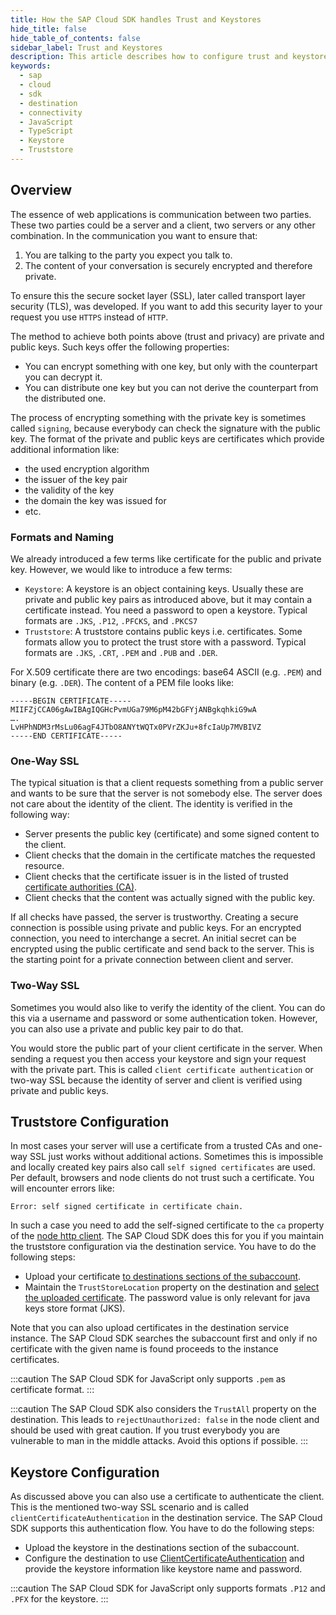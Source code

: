 ```yaml
---
title: How the SAP Cloud SDK handles Trust and Keystores
hide_title: false
hide_table_of_contents: false
sidebar_label: Trust and Keystores
description: This article describes how to configure trust and keystores in the SAP Business Technology Platform and how the SDK handles them.
keywords:
  - sap
  - cloud
  - sdk
  - destination
  - connectivity
  - JavaScript
  - TypeScript
  - Keystore
  - Truststore
---
```


## Overview

The essence of web applications is communication between two parties.
These two parties could be a server and a client, two servers or any other combination.
In the communication you want to ensure that:

1. You are talking to the party you expect you talk to.
2. The content of your conversation is securely encrypted and therefore private.

To ensure this the secure socket layer (SSL), later called transport layer security (TLS), was developed.
If you want to add this security layer to your request you use `HTTPS` instead of `HTTP`.

The method to achieve both points above (trust and privacy) are private and public keys.
Such keys offer the following properties:

- You can encrypt something with one key, but only with the counterpart you can decrypt it.
- You can distribute one key but you can not derive the counterpart from the distributed one.

The process of encrypting something with the private key is sometimes called `signing`, because everybody can check the signature with the public key.
The format of the private and public keys are certificates which provide additional information like:

- the used encryption algorithm
- the issuer of the key pair
- the validity of the key
- the domain the key was issued for
- etc.

### Formats and Naming

We already introduced a few terms like certificate for the public and private key.
However, we would like to introduce a few terms:

- `Keystore`: A keystore is an object containing keys.
  Usually these are private and public key pairs as introduced above, but it may contain a certificate instead.
  You need a password to open a keystore.
  Typical formats are `.JKS`, `.P12`, `.PFCKS`, and `.PKCS7`
- `Truststore`: A truststore contains public keys i.e. certificates.
  Some formats allow you to protect the trust store with a password.
  Typical formats are `.JKS`, `.CRT`, `.PEM` and `.PUB` and `.DER`.

For X.509 certificate there are two encodings: base64 ASCII (e.g. `.PEM`) and binary (e.g. `.DER`).
The content of a PEM file looks like:

```
-----BEGIN CERTIFICATE-----
MIIFZjCCA06gAwIBAgIQGHcPvmUGa79M6pM42bGFYjANBgkqhkiG9wA
….
LvHPhNDM3rMsLu06agF4JTbO8ANYtWQTx0PVrZKJu+8fcIaUp7MVBIVZ
-----END CERTIFICATE-----
```

### One-Way SSL

The typical situation is that a client requests something from a public server and wants to be sure that the server is not somebody else.
The server does not care about the identity of the client.
The identity is verified in the following way:

- Server presents the public key (certificate) and some signed content to the client.
- Client checks that the domain in the certificate matches the requested resource.
- Client checks that the certificate issuer is in the listed of trusted [certificate authorities (CA)](https://en.wikipedia.org/wiki/Certificate_authority).
- Client checks that the content was actually signed with the public key.

If all checks have passed, the server is trustworthy.
Creating a secure connection is possible using private and public keys.
For an encrypted connection, you need to interchange a secret.
An initial secret can be encrypted using the public certificate and send back to the server.
This is the starting point for a private connection between client and server.

### Two-Way SSL

Sometimes you would also like to verify the identity of the client.
You can do this via a username and password or some authentication token.
However, you can also use a private and public key pair to do that.

You would store the public part of your client certificate in the server.
When sending a request you then access your keystore and sign your request with the private part.
This is called `client certificate authentication` or two-way SSL because the identity of server and client is verified using private and public keys.

## Truststore Configuration

In most cases your server will use a certificate from a trusted CAs and one-way SSL just works without additional actions.
Sometimes this is impossible and locally created key pairs also call `self signed certificates` are used.
Per default, browsers and node clients do not trust such a certificate.
You will encounter errors like:

```
Error: self signed certificate in certificate chain.
```

In such a case you need to add the self-signed certificate to the `ca` property of the [node http client](https://nodejs.org/api/tls.html#tlscreatesecurecontextoptions).
The SAP Cloud SDK does this for you if you maintain the truststore configuration via the destination service.
You have to do the following steps:

- Upload your certificate [to destinations sections of the subaccount](https://help.sap.com/docs/CP_CONNECTIVITY/cca91383641e40ffbe03bdc78f00f681/df1bb55a526942b9bee78fea2ebb3162.html).
- Maintain the `TrustStoreLocation` property on the destination and [select the uploaded certificate](https://help.sap.com/docs/CP_CONNECTIVITY/b865ed651e414196b39f8922db2122c7/3f1247537c1a4f069235ee63633659c5.html).
  The password value is only relevant for java keys store format (JKS).

Note that you can also upload certificates in the destination service instance.
The SAP Cloud SDK searches the subaccount first and only if no certificate with the given name is found proceeds to the instance certificates.

:::caution
The SAP Cloud SDK for JavaScript only supports `.pem` as certificate format.
:::

:::caution
The SAP Cloud SDK also considers the `TrustAll` property on the destination.
This leads to `rejectUnauthorized: false` in the node client and should be used with great caution.
If you trust everybody you are vulnerable to man in the middle attacks.
Avoid this options if possible.
:::

## Keystore Configuration

As discussed above you can also use a certificate to authenticate the client.
This is the mentioned two-way SSL scenario and is called `clientCertificateAuthentication` in the destination service.
The SAP Cloud SDK supports this authentication flow.
You have to do the following steps:

- Upload the keystore in the destinations section of the subaccount.
- Configure the destination to use [ClientCertificateAuthentication](https://help.sap.com/docs/CP_CONNECTIVITY/cca91383641e40ffbe03bdc78f00f681/4e13a04147314e8e9e54321f25d93fdc.html) and provide the keystore information like keystore name and password.

:::caution
The SAP Cloud SDK for JavaScript only supports formats `.P12` and `.PFX` for the keystore.
:::
